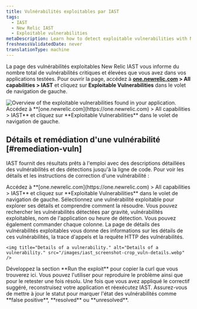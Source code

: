 ```yaml
---
title: Vulnérabilités exploitables par IAST
tags:
  - IAST
  - New Relic IAST
  - Exploitable vulnerabilities
metaDescription: Learn how to detect exploitable vulnerabilities with New Relic IAST.
freshnessValidatedDate: never
translationType: machine
---
```


La page des vulnérabilités exploitables New Relic IAST vous informe du nombre total de vulnérabilités critiques et élevées que vous avez dans vos applications testées. Pour ouvrir la page, accédez à <DNT>**[one.newrelic.com](https://one.newrelic.com) &gt; All capabilities &gt; IAST**</DNT> et cliquez sur <DNT>**Exploitable Vulnerabilities**</DNT> dans le volet de navigation de gauche.

<img title="Overview of the exploitable vulnerabilities found in your application." alt="Overview of the exploitable vulnerabilities found in your application." src="/images/iast_screenshot-crop_exploitable-vulns.webp" />

<figcaption>
  Accédez à <DNT>**[one.newrelic.com](https://one.newrelic.com) &gt; All capabilities &gt; IAST**</DNT> et cliquez sur <DNT>**Exploitable Vulnerabilities**</DNT> dans le volet de navigation de gauche.
</figcaption>

## Détails et remédiation d&apos;une vulnérabilité [#remediation-vuln]

IAST fournit des résultats prêts à l&apos;emploi avec des descriptions détaillées des vulnérabilités et des détections jusqu&apos;à la ligne de code. Pour voir les détails et les instructions de correction d&apos;une vulnérabilité :

<Steps>
  <Step>
    Accédez à <DNT>**[one.newrelic.com](https://one.newrelic.com) &gt; All capabilities &gt; IAST**</DNT> et cliquez sur <DNT>**Exploitable Vulnerabilities**</DNT> dans le volet de navigation de gauche.
  </Step>

  <Step>
    Sélectionnez une vulnérabilité exploitable pour explorer ses détails et comprendre comment la résoudre. Vous pouvez rechercher les vulnérabilités détectées par gravité, vulnérabilités exploitables, nom de l&apos;application ou heure de détection. Vous pouvez également commander chaque colonne. La page de détails des vulnérabilités exploitables vous donne des informations sur les détails de ces vulnérabilités, la trace d&apos;appels et la requête HTTP des vulnérabilités.

    <img title="Details of a vulnerability." alt="Details of a vulnerability." src="/images/iast_screenshot-crop_vuln-details.webp" />
  </Step>

  <Step>
    Développez la section <DNT>**Run the exploit**</DNT> pour copier la curl que vous trouverez ici. Vous pouvez l&apos;utiliser pour reproduire le problème ainsi que pour le retester une fois résolu.
  </Step>

  <Step>
    Une fois que vous avez appliqué le correctif suggéré, reconstruisez votre application et réexécutez IAST.
  </Step>

  <Step>
    Assurez-vous de mettre à jour le statut pour marquer l&apos;état des vulnérabilités comme <DNT>**false positive**</DNT>, <DNT>**resolved**</DNT> ou <DNT>**unresolved**</DNT>.
  </Step>
</Steps>